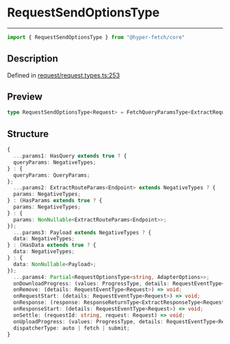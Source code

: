 

# RequestSendOptionsType

<div class="api-docs__separator" data-reactroot="">

---

</div><div class="api-docs__import" data-reactroot="">

```ts
import { RequestSendOptionsType } from "@hyper-fetch/core"
```

</div><div class="api-docs__section">

## Description

</div><div class="api-docs__description"><span class="api-docs__do-not-parse">



</span></div><p class="api-docs__definition">

Defined in [request/request.types.ts:253](https://github.com/BetterTyped/hyper-fetch/blob/c3e2c45/packages/core/src/request/request.types.ts#L253)

</p><div class="api-docs__section">

## Preview

</div><div class="api-docs__preview type single">

```ts
type RequestSendOptionsType<Request> = FetchQueryParamsType<ExtractRequestQueryParamsType<Request>, ExtractHasQueryParamsType<Request>> & FetchParamsType<ExtractEndpointType<Request>, ExtractHasParamsType<Request>> & FetchPayloadType<ExtractPayloadType<Request>, ExtractHasDataType<Request>> & Omit<FetchOptionsType<ExtractAdapterType<Request>>, params | data> & FetchSendActionsType<Request> & RequestQueueOptions;
```

</div><div class="api-docs__section">

## Structure

</div><div class="api-docs__returns">

```ts
{
  ...params1: HasQuery extends true ? {
  queryParams: NegativeTypes;
} : {
  queryParams: QueryParams;
};
  ...params2: ExtractRouteParams<Endpoint> extends NegativeTypes ? {
  params: NegativeTypes;
} : (HasParams extends true ? {
  params: NegativeTypes;
} : {
  params: NonNullable<ExtractRouteParams<Endpoint>>;
});
  ...params3: Payload extends NegativeTypes ? {
  data: NegativeTypes;
} : (HasData extends true ? {
  data: NegativeTypes;
} : {
  data: NonNullable<Payload>;
});
  ...params4: Partial<RequestOptionsType<string, AdapterOptions>>;
  onDownloadProgress: (values: ProgressType, details: RequestEventType<Request>) => void;
  onRemove: (details: RequestEventType<Request>) => void;
  onRequestStart: (details: RequestEventType<Request>) => void;
  onResponse: (response: ResponseReturnType<ExtractResponseType<Request>, ExtractErrorType<Request>, ExtractAdapterType<Request>>, details: ResponseDetailsType) => void;
  onResponseStart: (details: RequestEventType<Request>) => void;
  onSettle: (requestId: string, request: Request) => void;
  onUploadProgress: (values: ProgressType, details: RequestEventType<Request>) => void;
  dispatcherType: auto | fetch | submit;
}
```

</div>